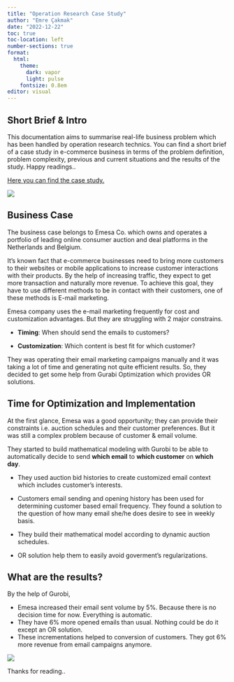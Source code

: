 ```yaml
---
title: "Operation Research Case Study"
author: "Emre Çakmak"
date: "2022-12-22"
toc: true
toc-location: left
number-sections: true
format: 
  html:
    theme: 
      dark: vapor
      light: pulse
    fontsize: 0.8em
editor: visual
---
```


## Short Brief & Intro

This documentation aims to summarise real-life business problem which has been handled by operation research technics. You can find a short brief of a case study in e-commerce business in terms of the problem definition, problem complexity, previous and current situations and the results of the study. Happy readings..

[Here you can find the case study.](https://www.gurobi.com/wp-content/uploads/2022/08/CaseStudy-2021Jun-Emesa_Eng.pdf?x58432)

![](images/emesa.png){fig-align="center"}

## Business Case

The business case belongs to Emesa Co. which owns and operates a portfolio of leading online consumer auction and deal platforms in the Netherlands and Belgium.

It's known fact that e-commerce businesses need to bring more customers to their websites or mobile applications to increase customer interactions with their products. By the help of increasing traffic, they expect to get more transaction and naturally more revenue. To achieve this goal, they have to use different methods to be in contact with their customers, one of these methods is E-mail marketing.

Emesa company uses the e-mail marketing frequently for cost and customization advantages. But they are struggling with 2 major constrains.

-   **Timing**: When should send the emails to customers?

-   **Customization**: Which content is best fit for which customer?

They was operating their email marketing campaigns manually and it was taking a lot of time and generating not quite efficient results. So, they decided to get some help from Gurabi Optimization which provides OR solutions.

## Time for Optimization and Implementation

At the first glance, Emesa was a good opportunity; they can provide their constraints i.e. auction schedules and their customer preferences. But it was still a complex problem because of customer & email volume.

They started to build mathematical modeling with Gurobi to be able to automatically decide to send **which email** to **which customer** on **which day**.

-   They used auction bid histories to create customized email context which includes customer's interests.

-   Customers email sending and opening history has been used for determining customer based email frequency. They found a solution to the question of how many email she/he does desire to see in weekly basis.

-   They build their mathematical model according to dynamic auction schedules.

-   OR solution help them to easily avoid goverment's regularizations.

## What are the results?

By the help of Gurobi,

-   Emesa increased their email sent volume by 5%. Because there is no decision time for now. Everything is automatic.
-   They have 6% more opened emails than usual. Nothing could be do it except an OR solution.
-   These incrementations helped to conversion of customers. They got 6% more revenue from email campaigns anymore.

![](images/Gurobi_Logo.png){fig-align="center"}

Thanks for reading..
